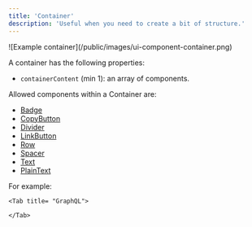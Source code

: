 ```yaml
---
title: 'Container'
description: 'Useful when you need to create a bit of structure.'
---
```


<Frame>![Example container](/public/images/ui-component-container.png)</Frame>

A container has the following properties:

- `containerContent` (min 1): an array of components.

Allowed components within a Container are:

- [Badge](/api-reference/ui-components/badge)
- [CopyButton](/api-reference/ui-components/copy-button)
- [Divider](/api-reference/ui-components/divider)
- [LinkButton](/api-reference/ui-components/link-button)
- [Row](/api-reference/ui-components/row)
- [Spacer](/api-reference/ui-components/spacer)
- [Text](/api-reference/ui-components/text)
- [PlainText](/api-reference/ui-components/plain-text)

For example:

<Tabs>
    <Tab title= "Typescript SDK">
<Snippet file="typescript-sdk/ui-container.mdx" />
    </Tab>

    <Tab title= "GraphQL">

<Snippet file="graphql/ui-container.mdx" />

    </Tab>

</Tabs>
